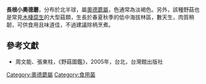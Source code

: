 {{Speciesbox
| name = 長根小奧德蘑
| image = 
| genus = Oudemansiella
| species = radicata
| authority = (Relhan:Fr.) Sing.
| synonyms = 
''Collybia radicata'' <small>(Relhan:Fr.) Quél.</small>
}}

'''長根小奧德蘑'''，分布於北半球，屬[[奧德蘑屬|奧德蘑屬]]，色通常為淡褐色。另外，該種野菇也是常見[[木棲腐生|木棲腐生]]的大型菇類，生長於春夏秋季的低中海拔林區，數天生，肉質稍韌，可供食用且味道佳，不過建議除柄烹煮。

==參考文獻==
*周文能、張東柱，《野菇圖鑑》，2005年，台北，台灣館出版社
{{Taxonbar|from=Q1550286}}

[[Category:奧德蘑屬|Category:奧德蘑屬]]
[[Category:食用菌|Category:食用菌]]